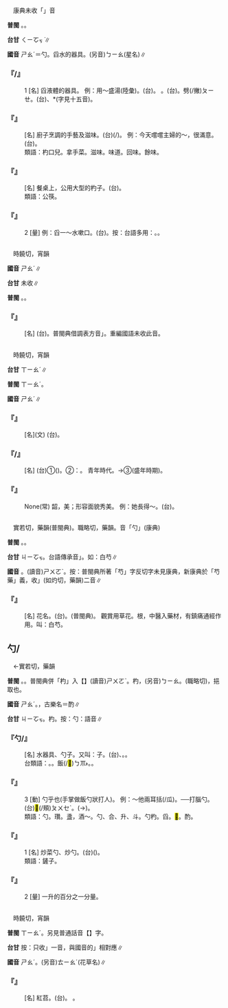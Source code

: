 
=={{ruby|杓|ㄕㄠˊ}}==

　康典未收「{{ruby|杓|ㄕㄠˊ}}」音

'''普閩''' {{ruby|(文)|ㄒㄧㆦㆶ ͘}}。{{ruby|(白)|ㄒㄧㄛㆷ ͘}}{{ruby|。|ㄒㄧㄚㆷ ͘}}。

'''台甘''' <rt>ㄑㄧㆦㆶ ͘</rt>{{ruby|。|ㄆㄧㄠ}}∥

'''國音''' <rt>ㄕㄠˊ</rt>＝勺。舀水的器具。(另音)<rt>ㄅㄧㄠ</rt>(星名)∥

    

==='''『{{ruby|杓|ㄕㄠˊ}}{{ruby|子|·ㄗˇ}}/{{ruby|勺|ㄕㄠˊ}}{{ruby|子|·ㄗˇ}}』'''===
:1  [名] 舀液體的器具。 例：用～盛湯(陸彙)。(台){{ruby|用|ㄧㆲ˫}}{{ruby|/|ㄧㄥ˫}}{{ruby|杓|ㄒㄧㄚㆷ ͘}}{{ruby|仔|ㄚ}}{{ruby|汲|ㄎㄚㆵ}}{{ruby|湯|ㄊㆭ}}。 {{ruby|舀|ㄧㄠˇ}}。(台){{ruby|舀|ㄧㆫˋ}}{{ruby|/|ㄧㆧˋ}}。劈(/撇)<rt>ㄆㄧㄝ</rt>。(台){{ruby|撩|ㄌㄧㄜˊ}}、{{ruby|<mark>&#xffca8;</mark>|ㄏㆦˊ}}*(字見十五音)。
    

==='''『{{ruby|杓|ㄕㄠˊ}}{{ruby|口|ㄎㄡˇ}}{{ruby|兒|ㄦ}}』'''===
: [名] 廚子烹調的手藝及滋味。(台){{ruby|廚|ㄉㆦˊ}}{{ruby|子|ㄐㄧˋ}}{{ruby|做|ㄗㄨㆤ˪}}{{ruby|/|ㄗㄜ˪}}{{ruby|菜|ㄘㄞ˪}}{{ruby|丌|ㆤ}}{{ruby|刀|ㄉㄜ}}{{ruby|路|ㄌㆦ˫}}(/{{ruby|手|ㄑㄧㄨˋ}}{{ruby|路|ㄌㆦ˫}})。 例：今天嚐嚐主婦的～，很滿意。(台){{ruby|今|ㄍㄧㄣ}}{{ruby|仔|ㄚ}}{{ruby|日|ㄌㄧㆵ ͘}}{{ruby|/|ㆢㄧㆵ ͘}}{{ruby|主|ㄗㄨˋ}}{{ruby|婦|ㄏㄨ˫}}{{ruby|煮|ㄗㄨˋ}}{{ruby|丌|ㆤ}}{{ruby|手|ㄑㄧㄨˋ}}{{ruby|路|ㄌㆦ˫}}{{ruby|菜|ㄘㄞ˪}}{{ruby|真|ㄐㄧㄣ}}{{ruby|好|ㄏㄜˋ}}{{ruby|食|ㄐㄧㄚㆷ ͘}}。
:類語：杓口兒。拿手菜。滋味。味道。回味。餘味。
:
    

==='''『{{ruby|母|ㄇㄨˇ}}{{ruby|杓|ㄕㄠˊ}}』'''===
: [名] 餐桌上，公用大型的杓子。(台){{ruby|大|ㄉㄨㄚ˫}}{{ruby|枝|ㄍㄧ}}{{ruby|杓|ㄒㄧㄚㆷ ͘}}{{ruby|仔|ㄚ}}。
:類語：公筷。
:
    

==='''『{{ruby|杓|ㄕㄠˊ}}{{ruby|子|·ㄗˇ}}』'''===
:2  [量] 例：舀一～水嗽口。(台){{ruby|舀|ㄧㆧˋ}}{{ruby|/|ㄧㆫˋ}}{{ruby|一|ㄐㄧㆵ ͘}}{{ruby|杓|ㄒㄧㄚㆷ ͘}}{{ruby|仔|ㄚ}}{{ruby|水|ㄗㄨㄧˋ}}{{ruby|漱|ㄙㄨㄚˋ}}{{ruby|口|ㄎㄠˋ}}。按：台語多用：{{ruby|一|ㄐㄧㆵ ͘}}{{ruby|齒|ㄎㄧˋ}}{{ruby|杯|ㄅㄨㆤ}}。{{ruby|一|ㄐㄧㆵ ͘}}{{ruby|水|ㄗㄨㄧˋ}}{{ruby|殼|ㄎㆦㆶ}}{{ruby|仔|ㄚ}}。
    

=={{ruby|<mark>&#xffc7a;</mark>|ㄕㄠˊ}}==

　時饒切，宵韻

'''國音''' <rt>ㄕㄠˊ</rt>∥

'''台甘''' 未收∥

'''普閩''' {{ruby|(文)|ㄒㄧㄠˊ}}。{{ruby|(白)|ㄒㄧㄜˊ}}。

    

==='''『{{ruby|<mark>&#xffc7a;</mark>|ㄕㄠˊ}}』'''===
: [名] (台){{ruby|古|ㄍㆦˋ}}{{ruby|早|ㄗㄚˋ}}{{ruby|草|ㄘㄠˋ}}{{ruby|名|ㄇㄧㄚˊ}}。普閩典借調表方音{{ruby|「|ㄒㄧㄜˊ}}」。重編國語未收此音。
    

=={{ruby|韶|ㄕㄠˊ}}==

　時饒切，宵韻

'''台甘''' <rt>ㄒㄧㄠˊ</rt>{{ruby|、|ㄒㄧㄠ}}∥

'''普閩''' <rt>ㄒㄧㄠˊ</rt>。

'''國音''' <rt>ㄕㄠˊ</rt>∥

    

==='''『{{ruby|韶|ㄕㄠˊ}}』'''===
: [名](文) (台){{ruby|虞|ㆣㄨˊ}}{{ruby|舜|ㄙㄨㄣ˪}}{{ruby|丌|ㆤ}}{{ruby|音|ㄧㆬ}}{{ruby|樂|ㆣㄚㆶ ͘}}。
    

==='''『{{ruby|韶|ㄕㄠˊ}}{{ruby|光|ㄍㄨㄤ}}/{{ruby|韶|ㄕㄠˊ}}{{ruby|華|ㄏㄨㄚˊ}}』'''===
: [名] (台)①{{ruby|美|ㆠㄧˋ}}{{ruby|麗|ㄌㆤ˫}}{{ruby|丌|ㆤ}}{{ruby|春|ㄘㄨㄣ}}{{ruby|光|ㄍㆲ}}({{ruby|春|ㄘㄨㄣ}}{{ruby|天|ㄊㆪ}}{{ruby|丌|ㆤ}}{{ruby|好|ㄏㄜˋ}}{{ruby|景|ㄍㄧㄥˋ}}{{ruby|致|ㄉㄧ˪}})。②{{ruby|比|ㄅㄧˋ}}{{ruby|喻|ㆡㄨ˫}}{{ruby|/|ㄌㄨ˫}}：{{ruby|少|ㄒㄧㄠ˪}}{{ruby|年|ㄌㄧㄢˊ}}{{ruby|人|ㄌㄤˊ}}{{ruby|丌|ㆤ}}{{ruby|好|ㄏㄜˋ}}{{ruby|日|ㆢㄧㆵ ͘}}{{ruby|/|ㄌㄧㆵ ͘}}{{ruby|子|ㄐㄧˋ}}。 青年時代。→③{{ruby|光|ㄍㆲ}}{{ruby|陰|ㄧㆬ}}(盛年時期)。
    

==='''『{{ruby|聰|ㄘㄨㄥ}}{{ruby|明|ㄇㄧㄥˊ}}{{ruby|韶|ㄕㄠˊ}}{{ruby|秀|ㄒㄧㄡˋ}}』'''===
: None(常) 韶，美；形容面貌秀美。 例：她長得～。(台){{ruby|伊|ㄧ}}{{ruby|生|ㄙㆥ}}{{ruby|/|ㄒㆪ}}{{ruby|做|ㄗㄜ˪}}{{ruby|/|ㄗㄨㆤ˪}}{{ruby|真|ㄐㄧㄣ}}{{ruby|巧|ㄎㄧㄠˋ}}{{ruby|又|ㄧㄨ˫}}{{ruby|清|ㄑㄧㄥ}}{{ruby|秀|ㄒㄧㄨ˪}}{{ruby|美|ㆠㄧˋ}}{{ruby|麗|ㄌㆤ˫}}。
    

=={{ruby|芍|ㄕㄠˊ}}==

　實若切，藥韻(普閩典)。職略切，藥韻。音「勺」(康典)

'''普閩''' {{ruby|(文)|ㄒㄧㆦㆶ ͘}}。{{ruby|(白)|ㄐㄧㆦㆶ ͘}}{{ruby|、|ㄒㄧㄜㆷ ͘}}。

'''台甘''' <rt>ㄐㄧㆦㆶ</rt>。台語傳承音{{ruby|「|ㄐㄧㆦㆶ}}」。如：白芍∥

'''國音''' {{ruby|(語)|ㄕㄠˊ}}。(讀音)<rt>ㄕㄨㄛˋ</rt>。按：普閩典所著「芍」字反切字未見康典，新康典於「芍藥」義，收{{ruby|「|ㄕㄨㄛˋ}}{{ruby|、|ㄖㄨㄛˋ}}」(如灼切，藥韻)二音∥

    

==='''『{{ruby|芍|ㄕㄠˊ}}{{ruby|藥|·ㄧㄠ}}』'''===
: [名] 花名。(台){{ruby|芍|ㄐㄧㆦㆶ}}{{ruby|藥|ㄧㄜㆷ ͘}}{{ruby|/|ㄧㆦㆶ ͘}}。(普閩典){{ruby|芍|ㄐㄧㆦㆶ ͘}}{{ruby|藥|ㄧㆦㆶ ͘}}。 觀賞用草花。根，中醫入藥材，有鎮痛通經作用。叫：白芍。
    

==勺/{{ruby|杓|ㄕㄠˊ}}==

　←實若切，藥韻{{ruby|＝|ㄕㄨㄛˋ}}

'''普閩''' {{ruby|(文)|ㄒㄧㆦㆶ ͘}}。{{ruby|(白)|ㄒㄧㄜㆷ ͘}}{{ruby|。|ㄒㄧㄚㆷ ͘}}。普閩典併「杓」入【{{ruby|勺|ㄕㄠˊ}}】(讀音)<rt>ㄕㄨㄛˋ</rt>。杓，(另音)<rt>ㄅㄧㄠ</rt>。{{ruby|勺|ㄓㄨㄛˊ}}(職略切)，挹取也。

'''國音''' <rt>ㄕㄠˊ</rt>。{{ruby|(文)|ㄕㄨㄛˋ}}，古樂名{{ruby|。|ㄓㄨㄛˊ}}＝酌∥

'''台甘''' <rt>ㄐㄧㆦㆶ</rt>。杓{{ruby|：|ㄐㄧㆦㆶ}}{{ruby|、|ㄅㄧㄠ}}。按：勺：語音{{ruby|：|ㄒㄧㄜㆷ}}{{ruby|→|ㄒㄧㄜ˪}}∥

    

==='''『勺/{{ruby|杓|ㄕㄠˊ}}』'''===
: [名] {{ruby|舀|ㄧㄠˇ}}水器具、勺子。又叫：{{ruby|舀|ㄧㄠˇ}}子。(台){{ruby|杓|ㄒㄧㄚㆷ ͘}}{{ruby|仔|ㄚ}}、{{ruby|水|ㄗㄨㄧˋ}}{{ruby|殼|ㄎㄚㆶ}}{{ruby|仔|ㄚ}}。{{ruby|鱟|ㄏㄠ˫}}{{ruby|殼|ㄎㄚㆶ}}{{ruby|仔|ㄚ}}。
:台類語：{{ruby|鐵|ㄊㄧㆷ}}{{ruby|勺|ㄒㄧㄚㆷ ͘}}。{{ruby|湯|ㄊㆭ}}{{ruby|匙|ㄒㄧˊ}}。飯(/<mark>&#xffad1;</mark>)<rt>ㄅㆭ˫</rt>{{ruby|匙|ㄒㄧˊ}}。{{ruby|漏|ㄌㄠ˪}}{{ruby|杓|ㄒㄧㄚㆷ ͘}}。
:
    

==='''『{{ruby|勺|ㄕㄠˊ}}』'''===
:3  [動] 勺乎也(手掌做飯勺狀打人)。 例：～他兩耳括(/瓜){{ruby|子|·ㄗˇ}}。──打腦勺{{ruby|子|·ㄗˇ}}。(台){{ruby|搧|ㄒㄧㄢ˪}}{{ruby|伊|ㄧ}}{{ruby|兩|ㄋㆭ˫}}{{ruby|下|·ㆤ˫}}{{ruby|嘴|ㄘㄨㄧ˪}}<mark>&#xffae9;</mark>(/頰)<rt>ㄆㄨㆤˋ</rt>。{{ruby|暴|ㄅㄠ˫}}(→{{ruby|<mark>&#xffab8;</mark>|ㄅㄚ}}){{ruby|伊|ㄧ}}{{ruby|兩|ㄋㆭ˫}}{{ruby|下|·ㆤ˫}}{{ruby|頭|ㄊㄠˊ}}{{ruby|殼|ㄎㄚㆶ}}。
:類語：勺。瓚。盞，酒～。勺、合、升、斗。勺杓。舀。<mark>&#xffbd4;</mark>。酌。
:
    

==='''『{{ruby|勺|ㄕㄠˊ}}』'''===
:1  [名] 炒菜勺、炒勺。(台){{ruby|煎|ㄐㄧㄢ}}{{ruby|匙|ㄒㄧˊ}}({{ruby|炒|ㄘㄚˋ}}{{ruby|菜|ㄘㄞ˪}}{{ruby|用|ㄧㆲ˫}}{{ruby|/|ㄧㄥ˫}}{{ruby|丌|ㆤ}})。
:類語：鏟子。
:
    

==='''『{{ruby|勺|ㄕㄠˊ}}』'''===
:2  [量] 一升的百分之一分量。
    

=={{ruby|苕|ㄕㄠˊ}}==

　時饒切，宵韻

'''普閩''' <rt>ㄒㄧㄠˊ</rt>。另見普通話音【{{ruby|苕|ㄊㄧㄠˊ}}】字。

'''台甘''' 按：只收{{ruby|「|ㄉㄧㄠˊ}}」一音，與國音的{{ruby|「|ㄊㄧㄠˊ}}」相對應∥

'''國音''' <rt>ㄕㄠˊ</rt>。(另音)<rt>ㄊㄧㄠˊ</rt>(花草名)∥

    

==='''『{{ruby|苕|ㄕㄠˊ}}』'''===
: [名] 紅苕。(台){{ruby|甘|ㄍㆰ}}{{ruby|薯|ㄐㄧˊ}}。{{ruby|紅|ㄤˊ}}{{ruby|蕃|ㄏㄢˊ}}{{ruby|藷|ㄗㄨˊ}} 。
    
